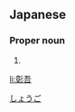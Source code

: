 ==Japanese==
{{ja-kanjitab|彰|吾}}

===Proper noun===
{{ja-pos|proper|しょうご}}

# {{given name|male|lang=ja}}

[[Category:Japanese male given names|しょうご]]

[[li:彰吾]]